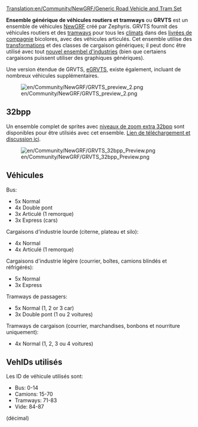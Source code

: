 [[Translation:en/Community/NewGRF/Generic Road Vehicle and Tram Set]]


{{fr/Community/NewGRF/Ensemble newgrf|Nom=Ensemble générique de véhicules routiers et tramways
|Image=en/Community/NewGRF/GRVTS preview 1.png
|Download=http://www.tt-forums.net/viewtopic.php?f=26&t=33415
|Discussion=http://www.tt-forums.net/viewtopic.php?f=26&t=33415
|Homepage=http://www.tt-forums.net/viewtopic.php?f=26&t=33415
}}
'''Ensemble générique de véhicules routiers et tramways''' ou '''GRVTS''' est un ensemble de véhicules [[fr/Manual/NewGRF|NewGRF]] créé par Zephyris. GRVTS fournit des véhicules routiers et des [[fr/Manual/Tramways|tramways]] pour tous les [[fr/Manual/Climat|climats]] dans des [[fr/Archive/Manual/Couleur de compagnie|livrées de compagnie]] bicolores, avec des véhicules articulés. Cet ensemble utilise des [[fr/Manual/Transformation|transformations]] et des classes de cargaison génériques; il peut donc être utilisé avec tout [[fr/Archive/Manual/Industries NewGRF|nouvel ensembel d'industries]] (bien que certaiens cargaisons puissent utiliser des graphiques génériques).

Une version étendue de GRVTS, [[fr/Community/NewGRF/Ensemble générique étendu de véhicules routiers et tramways|eGRVTS]], existe également, incluant de nombreux véhicules supplémentaires.

[[File:en/Community/NewGRF/GRVTS preview 2.png|center]]

==32bpp==
Un ensemble complet de sprites avec [[fr/Niveaux de zoom extra 32bpp|niveaux de zoom extra 32bpp]] sont disponibles pour être utilsiés avec cet ensemble. [http://www.tt-forums.net/viewtopic.php?f=36&t=47121&start=0 Lien de téléchargement et discussion ici].

[[File:en/Community/NewGRF/GRVTS 32bpp Preview.png|center]]

==Véhicules==

Bus:
*5x Normal
*4x Double pont
*3x Articulé (1 remorque)
*3x Express (cars)

Cargaisons d'industrie lourde (citerne, plateau et silo):
*4x Normal
*4x Articulé (1 remorque)

Cargaisons d'industrie légère (courrier, boîtes, camions blindés et réfrigérés):
*5x Normal
*3x Express

Tramways de passagers:
*5x Normal (1, 2 or 3 car)
*3x Double pont (1 ou 2 voitures)

Tramways de cargaison (courrier, marchandises, bonbons et nourriture uniquement):
*4x Normal (1, 2, 3 ou 4 voitures)

==VehIDs utilisés==

Les ID de véhicule utilisés sont:
*Bus: 0-14
*Camions: 15-70
*Tramways: 71-83
*Vide: 84-87
(décimal)

{{fr/Disponibilité|0.6}}